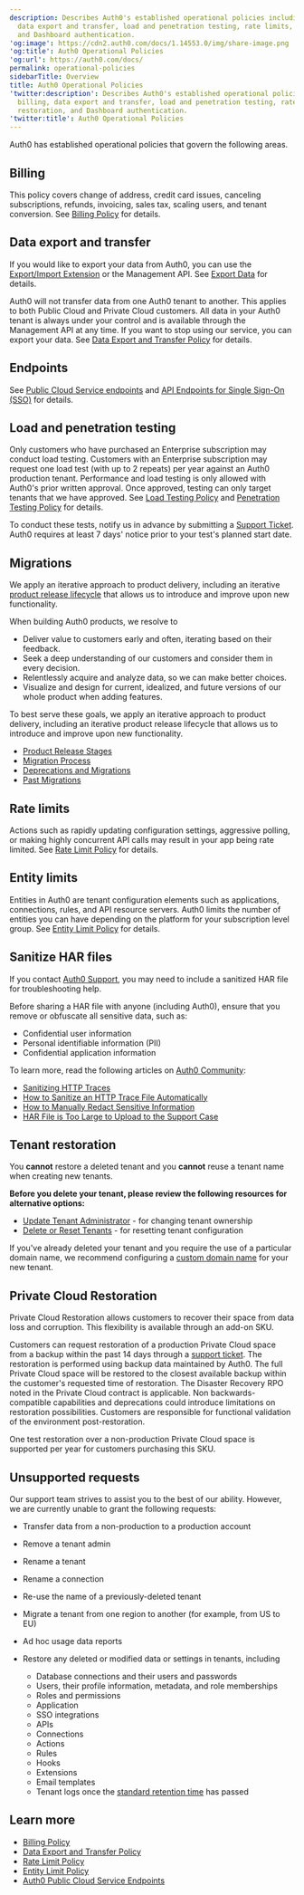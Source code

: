 ```yaml
---
description: Describes Auth0's established operational policies including billing,
  data export and transfer, load and penetration testing, rate limits, tenant restoration,
  and Dashboard authentication.
'og:image': https://cdn2.auth0.com/docs/1.14553.0/img/share-image.png
'og:title': Auth0 Operational Policies
'og:url': https://auth0.com/docs/
permalink: operational-policies
sidebarTitle: Overview
title: Auth0 Operational Policies
'twitter:description': Describes Auth0's established operational policies including
  billing, data export and transfer, load and penetration testing, rate limits, tenant
  restoration, and Dashboard authentication.
'twitter:title': Auth0 Operational Policies
---
```

Auth0 has established operational policies that govern the following areas.

## Billing

This policy covers change of address, credit card issues, canceling subscriptions, refunds, invoicing, sales tax, scaling users, and tenant conversion. See [Billing Policy](/docs/troubleshoot/customer-support/operational-policies/billing-policy) for details.

## Data export and transfer

If you would like to export your data from Auth0, you can use the [Export/Import Extension](/docs/customize/extensions/authorization-extension/import-and-export-authorization-extension-data) or the <Tooltip tip="Management API: A product to allow customers to perform administrative tasks." cta="View Glossary" href="/docs/glossary?term=Management+API">Management API</Tooltip>. See [Export Data](/docs/troubleshoot/customer-support/manage-subscriptions/export-data) for details.

Auth0 will not transfer data from one Auth0 tenant to another. This applies to both Public Cloud and Private Cloud customers. All data in your Auth0 tenant is always under your control and is available through the Management API at any time. If you want to stop using our service, you can export your data. See [Data Export and Transfer Policy](/docs/troubleshoot/customer-support/operational-policies/data-export-and-transfer-policy) for details.

## Endpoints

See [Public Cloud Service endpoints](/docs/troubleshoot/customer-support/operational-policies/public-cloud-service-endpoints) and [API Endpoints for Single Sign-On (SSO)](/docs/authenticate/single-sign-on/api-endpoints-for-single-sign-on) for details.

## Load and penetration testing

Only customers who have purchased an Enterprise subscription may conduct load testing. Customers with an Enterprise subscription may request one load test (with up to 2 repeats) per year against an Auth0 production tenant. Performance and load testing is only allowed with Auth0's prior written approval. Once approved, testing can only target tenants that we have approved. See [Load Testing Policy](/docs/troubleshoot/customer-support/operational-policies/load-testing-policy) and [Penetration Testing Policy](/docs/troubleshoot/customer-support/operational-policies/penetration-testing-policy) for details.

To conduct these tests, notify us in advance by submitting a [Support Ticket](https://support.auth0.com). Auth0 requires at least 7 days' notice prior to your test's planned start date.

## Migrations

We apply an iterative approach to product delivery, including an iterative [product release lifecycle](/docs/troubleshoot/product-lifecycle) that allows us to introduce and improve upon new functionality.

When building Auth0 products, we resolve to

* Deliver value to customers early and often, iterating based on their feedback.
* Seek a deep understanding of our customers and consider them in every decision.
* Relentlessly acquire and analyze data, so we can make better choices.
* Visualize and design for current, idealized, and future versions of our whole product when adding features.

To best serve these goals, we apply an iterative approach to product delivery, including an iterative product release lifecycle that allows us to introduce and improve upon new functionality.

* [Product Release Stages](/docs/troubleshoot/product-lifecycle/product-release-stages)
* [Migration Process](/docs/troubleshoot/product-lifecycle/migration-process)
* [Deprecations and Migrations](/docs/troubleshoot/product-lifecycle/deprecations-and-migrations)
* [Past Migrations](/docs/troubleshoot/product-lifecycle/past-migrations)

## Rate limits

Actions such as rapidly updating configuration settings, aggressive polling, or making highly concurrent API calls may result in your app being rate limited. See [Rate Limit Policy](/docs/troubleshoot/customer-support/operational-policies/rate-limit-policy) for details.

## Entity limits

Entities in Auth0 are tenant configuration elements such as applications, connections, rules, and API <Tooltip tip="Resource Server: Server hosting protected resources. Resource servers accept and respond to protected resource requests." cta="View Glossary" href="/docs/glossary?term=resource+servers">resource servers</Tooltip>. Auth0 limits the number of entities you can have depending on the platform for your subscription level group. See [Entity Limit Policy](/docs/troubleshoot/customer-support/operational-policies/entity-limit-policy) for details.

## Sanitize HAR files

If you contact [Auth0 Support](https://support.auth0.com), you may need to include a sanitized HAR file for troubleshooting help.

<Warning>

Before sharing a HAR file with anyone (including Auth0), ensure that you remove or obfuscate all sensitive data, such as:

* Confidential user information
* Personal identifiable information (PII)
* Confidential application information

To learn more, read the following articles on [Auth0 Community](https://community.auth0.com):

* [Sanitizing HTTP Traces](https://community.auth0.com/t/sanitizing-http-traces/119488)
* [How to Sanitize an HTTP Trace File Automatically](https://community.auth0.com/t/how-to-sanitize-a-http-trace-file-automatically/120583)
* [How to Manually Redact Sensitive Information](https://community.auth0.com/t/how-to-manually-redact-sensitive-information/122554)
* [HAR File is Too Large to Upload to the Support Case](https://community.auth0.com/t/har-file-is-too-large-to-upload-to-the-support-case/122488)

</Warning>

## Tenant restoration

<Warning>

You **cannot** restore a deleted tenant and you **cannot** reuse a tenant name when creating new tenants.

</Warning>

**Before you delete your tenant, please review the following resources for alternative options:**

* [Update Tenant Administrator](/docs/get-started/manage-dashboard-access) - for changing tenant ownership
* [Delete or Reset Tenants](/docs/troubleshoot/customer-support/manage-subscriptions/delete-or-reset-tenant) - for resetting tenant configuration

If you've already deleted your tenant and you require the use of a particular domain name, we recommend configuring a [custom domain name](/docs/customize/custom-domains) for your new tenant.

## Private Cloud Restoration

Private Cloud Restoration allows customers to recover their space from data loss and corruption. This flexibility is available through an add-on SKU.

Customers can request restoration of a production Private Cloud space from a backup within the past 14 days through a [support ticket](https://support.auth0.com/). The restoration is performed using backup data maintained by Auth0. The full Private Cloud space will be restored to the closest available backup within the customer's requested time of restoration. The Disaster Recovery RPO noted in the Private Cloud contract is applicable. Non backwards-compatible capabilities and deprecations could introduce limitations on restoration possibilities. Customers are responsible for functional validation of the environment post-restoration.

One test restoration over a non-production Private Cloud space is supported per year for customers purchasing this SKU.

## Unsupported requests

Our support team strives to assist you to the best of our ability. However, we are currently unable to grant the following requests:

* Transfer data from a non-production to a production account
* Remove a tenant admin
* Rename a tenant
* Rename a connection
* Re-use the name of a previously-deleted tenant
* Migrate a tenant from one region to another (for example, from US to EU)
* Ad hoc usage data reports
* Restore any deleted or modified data or settings in tenants, including

  + Database connections and their users and passwords
  + Users, their profile information, metadata, and role memberships
  + Roles and permissions
  + Application
  + SSO integrations
  + APIs
  + Connections
  + Actions
  + Rules
  + Hooks
  + Extensions
  + Email templates
  + Tenant logs once the [standard retention time](/docs/deploy-monitor/logs/log-data-retention) has passed

## Learn more

* [Billing Policy](/docs/troubleshoot/customer-support/operational-policies/billing-policy)
* [Data Export and Transfer Policy](/docs/troubleshoot/customer-support/operational-policies/data-export-and-transfer-policy)
* [Rate Limit Policy](/docs/troubleshoot/customer-support/operational-policies/rate-limit-policy)
* [Entity Limit Policy](/docs/troubleshoot/customer-support/operational-policies/entity-limit-policy)
* [Auth0 Public Cloud Service Endpoints](/docs/troubleshoot/customer-support/operational-policies/public-cloud-service-endpoints)